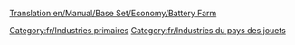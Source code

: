 [[Translation:en/Manual/Base Set/Economy/Battery Farm]]

{{fr/Industries|image=BatteryFarm.png
|nom=Ferme de batteries
|climats=[[fr/Manual/Climat#Pays des jouets|Pays des jouets]]
|accepte=Rien
|produit=[[fr/Manual/Base Set/Economy/Batterie|Batterie]]
|notes=Absent des autres [[fr/Manual/Climat|climats]].
}}

[[Category:fr/Industries primaires]]
[[Category:fr/Industries du pays des jouets]]